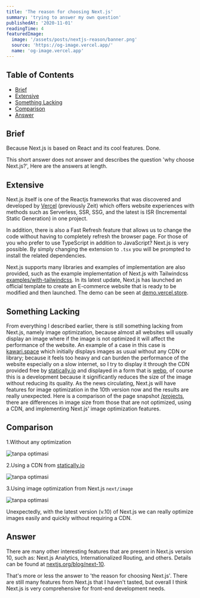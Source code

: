 ```yaml
---
title: 'The reason for choosing Next.js'
summary: 'trying to answer my own question'
publishedAt: '2020-11-01'
readingTime: 4
featuredImage:
  image: '/assets/posts/nextjs-reason/banner.png'
  source: 'https://og-image.vercel.app/'
  name: 'og-image.vercel.app'
---
```


## Table of Contents

- [Brief](#brief)
- [Extensive](#extensive)
- [Something Lacking](#something-lacking)
- [Comparison](#comparison)
- [Answer](#answer)

## Brief

Because Next.js is based on React and its cool features. Done.

This short answer does not answer and describes the question 'why choose Next.js?', Here are the answers at length.

## Extensive

Next.js itself is one of the Reactjs frameworks that was discovered and developed by [Vercel](https://vercel.com?ref=kawari.space) (previously Zeit) which offers website experiences with methods such as Serverless, SSR, SSG, and the latest is ISR (Incremental Static Generation) in one project.

In addition, there is also a Fast Refresh feature that allows us to change the code without having to completely refresh the browser page. For those of you who prefer to use TypeScript in addition to JavaScript? Next.js is very possible. By simply changing the extension to `.tsx` you will be prompted to install the related dependencies.

Next.js supports many libraries and examples of implementation are also provided, such as the example implementation of Next.js with Tailwindcss [examples/with-tailwindcss](https://github.com/vercel/next.js/tree/canary/examples/with-tailwindcss). In its latest update, Next.js has launched an official template to create an E-commerce website that is ready to be modified and then launched. The demo can be seen at [demo.vercel.store](https://demo.vercel.store/).

## Something Lacking

From everything I described earlier, there is still something lacking from Next.js, namely image optimization, because almost all websites will usually display an image where if the image is not optimized it will affect the performance of the website. An example of a case in this case is [kawari.space](https://kawari.space) which initially displays images as usual without any CDN or library; because it feels too heavy and can burden the performance of the website especially on a slow internet, so I try to display it through the CDN provided free by [statically.io](https://statically.io/?ref=kawari.space) and displayed in a form that is [webp](https://developer.mozilla.org/en-US/docs/Glossary/webp), of course this is a development because it significantly reduces the size of the image without reducing its quality.
As the news circulating, Next.js will have features for image optimization in the 10th version now and the results are really unexpected. Here is a comparison of the page snapshot [/projects](https://kawari.space/projects), there are differences in image size from those that are not optimized, using a CDN, and implementing Next.js' image optimization features.

## Comparison

1.Without any optimization

![tanpa optimasi](https://cdn.statically.io/img/kawari.space/f=auto/assets/posts/nextjs-reason/default.png)

2.Using a CDN from [statically.io](https://statically.io/)

![tanpa optimasi](https://cdn.statically.io/img/kawari.space/f=auto/assets/posts/nextjs-reason/statically.png)

3.Using image optimization from Next.js `next/image`

![tanpa optimasi](https://cdn.statically.io/img/kawari.space/f=auto/assets/posts/nextjs-reason/next-image.png)

Unexpectedly, with the latest version (v.10) of Next.js we can really optimize images easily and quickly without requiring a CDN.

## Answer

There are many other interesting features that are present in Next.js version 10, such as: Next.js Analytics, Internationalized Routing, and others. Details can be found at [nextjs.org/blog/next-10](https://nextjs.org/blog/next-10?ref=kawari.space).

That's more or less the answer to 'the reason for choosing Next.js'. There are still many features from Next.js that I haven't tasted, but overall I think Next.js is very comprehensive for front-end development needs.
